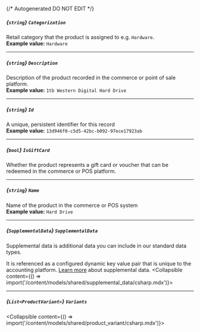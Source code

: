{/* Autogenerated DO NOT EDIT  */}

##### *{`string`}* `Categorization`
Retail category that the product is assigned to e.g. `Hardware`.
<br/>
**Example value:** `Hardware`

---
##### *{`string`}* `Description`
Description of the product recorded in the commerce or point of sale platform.
<br/>
**Example value:** `1tb Western Digital Hard Drive`

---
##### *{`string`}* `Id`
A unique, persistent identifier for this record
<br/>
**Example value:** `13d946f0-c5d5-42bc-b092-97ece17923ab`

---
##### *{`bool`}* `IsGiftCard`
Whether the product represents a gift card or voucher that
can be redeemed in the commerce or POS platform.


---
##### *{`string`}* `Name`
Name of the product in the commerce or POS system
<br/>
**Example value:** `Hard Drive`

---
##### *{`SupplementalData`}* `SupplementalData`
Supplemental data is additional data you can include in our standard data types. 

It is referenced as a configured dynamic key value pair that is unique to the accounting platform. [Learn more](https://docs.codat.io/using\-the\-api/supplemental\-data/overview) about supplemental data.
<Collapsible content={() => import('/content/models/shared/supplemental_data/csharp.mdx')}>
</Collapsible>

---
##### *{`List<ProductVariant>`}* `Variants`
<Collapsible content={() => import('/content/models/shared/product_variant/csharp.mdx')}>
</Collapsible>

